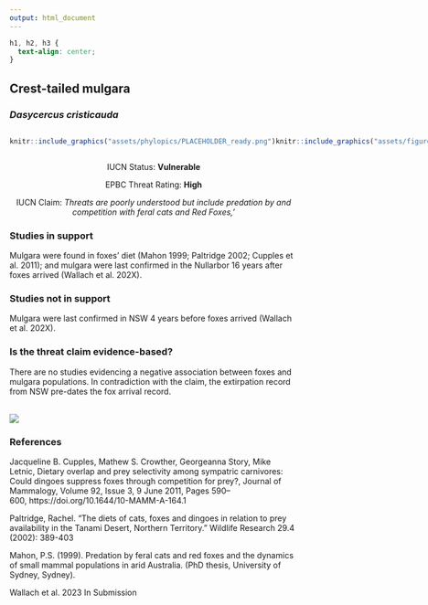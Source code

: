 ```yaml
---
output: html_document
---
```

```css
h1, h2, h3 {
  text-align: center;
}
```

## **Crest-tailed mulgara**
### *Dasycercus cristicauda*

:::: {style="display: flex;"}

::: {}
  ```r
  knitr::include_graphics("assets/phylopics/PLACEHOLDER_ready.png")
  ```
:::

::: {}

:::

::: {}
  ```r
  knitr::include_graphics("assets/figures/Map_Fox_Dasycercus cristicauda.png")
  ```
:::

::::
<center>
IUCN Status: **Vulnerable**

EPBC Threat Rating: **High**

IUCN Claim: *Threats are poorly understood but include predation by and competition with feral cats and Red Foxes,'*

</center>

### Studies in support

Mulgara were found in foxes’ diet (Mahon 1999; Paltridge 2002; Cupples et al. 2011); and mulgara were last confirmed in the Nullarbor 16 years after foxes arrived (Wallach et al. 202X).

### Studies not in support

Mulgara were last confirmed in NSW 4 years before foxes arrived (Wallach et al. 202X).

### Is the threat claim evidence-based?

There are no studies evidencing a negative association between foxes and mulgara populations. In contradiction with the claim, the extirpation record from NSW pre-dates the fox arrival record.
<br>
<br>

![](assets/figures/Main_Evidence_Fox_Dasycercus cristicauda.png)

### References

Jacqueline B. Cupples, Mathew S. Crowther, Georgeanna Story, Mike Letnic, Dietary overlap and prey selectivity among sympatric carnivores: Could dingoes suppress foxes through competition for prey?, Journal of Mammalogy, Volume 92, Issue 3, 9 June 2011, Pages 590–600, https://doi.org/10.1644/10-MAMM-A-164.1

Paltridge, Rachel. "The diets of cats, foxes and dingoes in relation to prey availability in the Tanami Desert, Northern Territory." Wildlife Research 29.4 (2002): 389-403

Mahon, P.S. (1999). Predation by feral cats and red foxes and the dynamics of small mammal populations in arid Australia. (PhD thesis, University of Sydney, Sydney).

Wallach et al. 2023 In Submission

